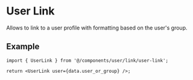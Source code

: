 # User Link

Allows to link to a user profile with formatting based on the user's group.

## Example

```tsx
import { UserLink } from '@/components/user/link/user-link';

return <UserLink user={data.user_or_group} />;
```
